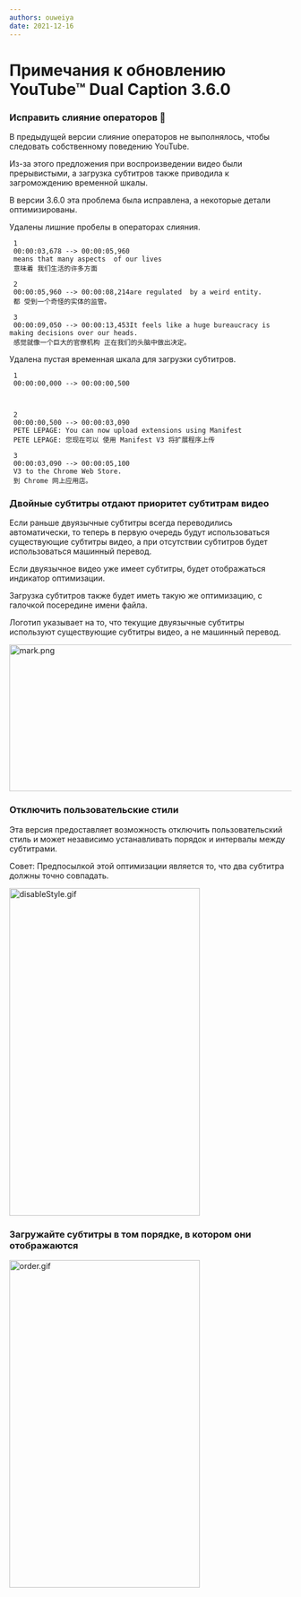```yaml
---
authors: ouweiya
date: 2021-12-16 
---
```



# Примечания к обновлению YouTube™ Dual Caption 3.6.0

### Исправить слияние операторов 🎉

 В предыдущей версии слияние операторов не выполнялось, чтобы следовать собственному поведению YouTube.

Из-за этого предложения при воспроизведении видео были прерывистыми, а загрузка субтитров также приводила к загромождению временной шкалы.

В версии 3.6.0 эта проблема была исправлена, а некоторые детали оптимизированы.

Удалены лишние пробелы в операторах слияния.

```
 1
 00:00:03,678 --> 00:00:05,960
 means that many aspects  of our lives
 意味着 我们生活的许多方面

 2
 00:00:05,960 --> 00:00:08,214are regulated  by a weird entity.
 都 受到一个奇怪的实体的监管。

 3
 00:00:09,050 --> 00:00:13,453It feels like a huge bureaucracy is making decisions over our heads.
 感觉就像一个巨大的官僚机构 正在我们的头脑中做出决定。
 ```

Удалена пустая временная шкала для загрузки субтитров.

```
 1
 00:00:00,000 --> 00:00:00,500



 2
 00:00:00,500 --> 00:00:03,090
 PETE LEPAGE: You can now upload extensions using Manifest
 PETE LEPAGE: 您现在可以 使用 Manifest V3 将扩展程序上传

 3
 00:00:03,090 --> 00:00:05,100
 V3 to the Chrome Web Store.
 到 Chrome 网上应用店。
 ```

### Двойные субтитры отдают приоритет субтитрам видео

 Если раньше двуязычные субтитры всегда переводились автоматически, то теперь в первую очередь будут использоваться существующие субтитры видео, а при отсутствии субтитров будет использоваться машинный перевод.

 Если двуязычное видео уже имеет субтитры, будет отображаться индикатор оптимизации.

 Загрузка субтитров также будет иметь такую же оптимизацию, с галочкой посередине имени файла.

<Tip>Логотип указывает на то, что текущие двуязычные субтитры используют существующие субтитры видео, а не машинный перевод.</Tip>

<img src={mark} alt="mark.png" width="891" height="262" />

### Отключить пользовательские стили

 Эта версия предоставляет возможность отключить пользовательский стиль и может независимо устанавливать порядок и интервалы между субтитрами.

<Tip>Совет: Предпосылкой этой оптимизации является то, что два субтитра должны точно совпадать.</Tip>

<img src={disableStyle} alt="disableStyle.gif" width="340" height="585" />

### Загружайте субтитры в том порядке, в котором они отображаются

<img src={order} alt="order.gif" width="340" height="585" />

<WebStore />